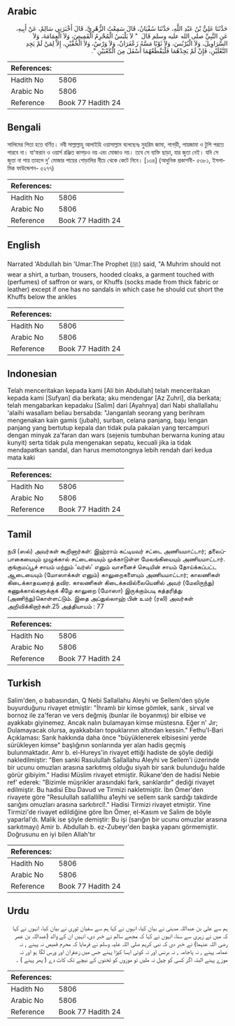 ## Arabic


<div dir="rtl" lang="ar" style={{fontSize:'larger',backgroundColor:'#f8f9fa',padding:20}}>
حَدَّثَنَا عَلِيُّ بْنُ عَبْدِ اللَّهِ، حَدَّثَنَا سُفْيَانُ، قَالَ سَمِعْتُ الزُّهْرِيَّ، قَالَ أَخْبَرَنِي سَالِمٌ، عَنْ أَبِيهِ، عَنِ النَّبِيِّ صلى الله عليه وسلم قَالَ ‏ "‏ لاَ يَلْبَسُ الْمُحْرِمُ الْقَمِيصَ، وَلاَ الْعِمَامَةَ، وَلاَ السَّرَاوِيلَ، وَلاَ الْبُرْنُسَ، وَلاَ ثَوْبًا مَسَّهُ زَعْفَرَانٌ، وَلاَ وَرْسٌ، وَلاَ الْخُفَّيْنِ، إِلاَّ لِمَنْ لَمْ يَجِدِ النَّعْلَيْنِ، فَإِنْ لَمْ يَجِدْهُمَا فَلْيَقْطَعْهُمَا أَسْفَلَ مِنَ الْكَعْبَيْنِ ‏"‏‏.‏
</div>
<div style={{backgroundColor:'#f8f9fa',padding:20, marginBottom: 10}}><table> <thead> <tr> <th>References:</th> <th></th> </tr> </thead> <tbody><tr><td>Hadith No</td><td>5806</td></tr><tr><td>Arabic No</td><td>5806</td></tr><tr><td>Reference</td><td>Book 77 Hadith 24</td></tr></tbody></table></div>

## Bengali


<div dir="ltr" lang="bn" style={{fontSize:'larger',backgroundColor:'#f8f9fa',padding:20}}>
সালিমের পিতা হতে বর্ণিত। নবী সাল্লাল্লাহু আলাইহি ওয়াসাল্লাম বলেছেনঃ মুহরিম জামা, পাগড়ী, পায়জামা ও টুপি পরতে পারবে না। যা‘ফরান ও ওয়ার্স রঞ্জিত কাপড়ও নয় এবং মোজাও নয়। তবে সে ব্যক্তি ছাড়া, যার জুতা নেই। যদি সে জুতা না পায় তাহলে দু’ মোজার পায়ের গোড়ালির নীচে থেকে কেটে নিবে। [১৩৪] (আধুনিক প্রকাশনী- ৫৩৮১, ইসলামিক ফাউন্ডেশন- ৫২৭৭)
</div>
<div style={{backgroundColor:'#f8f9fa',padding:20, marginBottom: 10}}><table> <thead> <tr> <th>References:</th> <th></th> </tr> </thead> <tbody><tr><td>Hadith No</td><td>5806</td></tr><tr><td>Arabic No</td><td>5806</td></tr><tr><td>Reference</td><td>Book 77 Hadith 24</td></tr></tbody></table></div>

## English


<div dir="ltr" lang="en" style={{fontSize:'larger',backgroundColor:'#f8f9fa',padding:20}}>
Narrated 'Abdullah bin 'Umar:The Prophet (ﷺ) said, "A Muhrim should not wear a shirt, a turban, trousers, hooded cloaks, a garment touched with (perfumes) of saffron or wars, or Khuffs (socks made from thick fabric or leather) except if one has no sandals in which case he should cut short the Khuffs below the ankles
</div>
<div style={{backgroundColor:'#f8f9fa',padding:20, marginBottom: 10}}><table> <thead> <tr> <th>References:</th> <th></th> </tr> </thead> <tbody><tr><td>Hadith No</td><td>5806</td></tr><tr><td>Arabic No</td><td>5806</td></tr><tr><td>Reference</td><td>Book 77 Hadith 24</td></tr></tbody></table></div>

## Indonesian


<div dir="ltr" lang="id" style={{fontSize:'larger',backgroundColor:'#f8f9fa',padding:20}}>
Telah menceritakan kepada kami [Ali bin Abdullah] telah menceritakan kepada kami [Sufyan] dia berkata; aku mendengar [Az Zuhri], dia berkata; telah mengabarkan kepadaku [Salim] dari [Ayahnya] dari Nabi shallallahu 'alaihi wasallam beliau bersabda: "Janganlah seorang yang berihram mengenakan kain gamis (jubah), surban, celana panjang, baju lengan panjang yang bertutup kepala dan tidak pula pakaian yang tercampuri dengan minyak za'faran dan wars (sejenis tumbuhan berwarna kuning atau kunyit) serta tidak pula mengenakan sepatu, kecuali jika ia tidak mendapatkan sandal, dan harus memotongnya lebih rendah dari kedua mata kaki
</div>
<div style={{backgroundColor:'#f8f9fa',padding:20, marginBottom: 10}}><table> <thead> <tr> <th>References:</th> <th></th> </tr> </thead> <tbody><tr><td>Hadith No</td><td>5806</td></tr><tr><td>Arabic No</td><td>5806</td></tr><tr><td>Reference</td><td>Book 77 Hadith 24</td></tr></tbody></table></div>

## Tamil


<div dir="ltr" lang="ta" style={{fontSize:'larger',backgroundColor:'#f8f9fa',padding:20}}>
நபி (ஸல்) அவர்கள் கூறினார்கள்: இஹ்ராம் கட்டியவர் சட்டை அணியமாட்டார்; தலைப்பாகையையும் முழுக்கால் சட்டையையும் முக்காடுள்ள மேலங்கியையும் அணியமாட்டார். குங்குமப்பூச் சாயம் மற்றும் ‘வர்ஸ்’ எனும் வாசனைச் செடியின் சாயம் தோய்க்கப்பட்ட ஆடையையும் (மோஸாக்கள் எனும்) காலுறைகளையும் அணியமாட்டார்; காலணிகள் கிடைக்காதவரைத் தவிர. காலணிகள் கிடைக்கவில்லையெனில் அவர் (மேலிருந்து) கணுக்கால்களுக்குக் கீழே காலுறை (மோஸா) இருக்கும்படி கத்தரித்து (அணிந்து)கொள்ளட்டும். இதை அப்துல்லாஹ் பின் உமர் (ரலி) அவர்கள் அறிவிக்கிறார்கள்.25 அத்தியாயம் : 77
</div>
<div style={{backgroundColor:'#f8f9fa',padding:20, marginBottom: 10}}><table> <thead> <tr> <th>References:</th> <th></th> </tr> </thead> <tbody><tr><td>Hadith No</td><td>5806</td></tr><tr><td>Arabic No</td><td>5806</td></tr><tr><td>Reference</td><td>Book 77 Hadith 24</td></tr></tbody></table></div>

## Turkish


<div dir="ltr" lang="tr" style={{fontSize:'larger',backgroundColor:'#f8f9fa',padding:20}}>
Salim'den, o babasından, Q Nebi Sallallahu Aleyhi ve Sellem'den şöyle buyurduğunu rivayet etmiştir: "İhramlı bir kimse gömlek, sarık , sirval ve bornoz ile za'feran ve vers değmiş (bunlar ile boyanmış) bir elbise ve ayakkabı giyinemez. Ancak nalın bulamayan kimse müstesna. Eğer n' Jır; Dulamayacak olursa, ayakkabıları topuklarının altından kessin." Fethu'l-Bari Açıklaması: Sarık hakkında daha önce "büyüklenerek elbisesini yerde sürükleyen kimse" başlığının sonlarında yer alan hadis geçmiş bulunmaktadır. Amr b. el-Hureys'in rivayet ettiği hadiste de şöyle dediği nakledilmiştir: "Ben sanki Rasulullah Sallallahu Aleyhi ve Sellem'i üzerinde bir ucunu omuzları arasına sarkıtmış olduğu siyah bir sarık bulunduğu halde görür gibiyim." Hadisi Müslim rivayet etmiştir. Rükane'den de hadisi Nebie ref' ederek: "Bizimle müşrikler arasındaki fark, sarıklardır" dediği rivayet edilmiştir. Bu hadisi Ebu Davud ve Tirmizi nakletmiştir. İbn Ömer'den rivayete göre "Resulullah sallallilhu a1eyhi ve sellem sarık sardığı takdirde sarığını omuzları arasına sarkıtırcl!." Hadisi Tirmizi rivayet etmiştir. Yine Tirmizi'de rivayet edildiğine göre İbn Ömer, el-Kasım ve Salim de böyle yaparlal'dı. Malik ise şöyle demiştir: Bu işi (sarığın bir ucunu omuzlar arasına sarkıtmayı) Amir b. Abdullah b. ez-Zubeyr'den başka yapanı görmemiştir. Doğrusunu en iyi bilen Allah'tır
</div>
<div style={{backgroundColor:'#f8f9fa',padding:20, marginBottom: 10}}><table> <thead> <tr> <th>References:</th> <th></th> </tr> </thead> <tbody><tr><td>Hadith No</td><td>5806</td></tr><tr><td>Arabic No</td><td>5806</td></tr><tr><td>Reference</td><td>Book 77 Hadith 24</td></tr></tbody></table></div>

## Urdu


<div dir="rtl" lang="ur" style={{fontSize:'larger',backgroundColor:'#f8f9fa',padding:20}}>
ہم سے علی بن عبداللہ مدینی نے بیان کیا، انہوں نے کہا ہم سے سفیان ثوری نے بیان کیا، انہوں نے کہا کہ میں نے زہری سے سنا، انہوں نے کہا کہ مجھے سالم نے خبر دی، انہیں ان کے والد (عبداللہ بن عمر رضی اللہ عنہما) نے خبر دی کہ نبی کریم صلی اللہ علیہ وسلم نے فرمایا کہ محرم قمیص نہ پہنے , نہ عمامہ پہنے , نہ پاجامہ , نہ برنس اور نہ کوئی ایسا کپڑا پہنے جس میں زعفران اور ورس لگا ہو اور نہ موزے پہنے البتہ اگر کسی کو چپل نہ ملیں تو موزوں کو ٹخنوں کے نیچے تک کاٹ دے ( پھر پہنے ) ۔
</div>
<div style={{backgroundColor:'#f8f9fa',padding:20, marginBottom: 10}}><table> <thead> <tr> <th>References:</th> <th></th> </tr> </thead> <tbody><tr><td>Hadith No</td><td>5806</td></tr><tr><td>Arabic No</td><td>5806</td></tr><tr><td>Reference</td><td>Book 77 Hadith 24</td></tr></tbody></table></div>